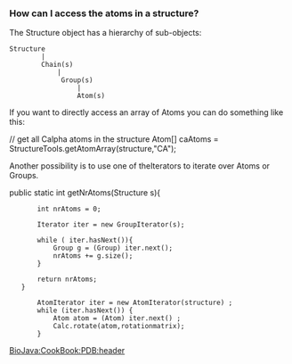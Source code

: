===How can I access the atoms in a structure?===


The Structure object has a hierarchy of sub-objects:

<pre>
Structure
        |
        Chain(s)
            |
             Group(s)
                 |
                 Atom(s)
</pre>


If you want to directly access an array of Atoms you can do something like this:

<java>

// get all Calpha atoms in the structure
Atom[] caAtoms = StructureTools.getAtomArray(structure,"CA");

</java>


Another possibility is to use one of theIterators to iterate over Atoms or  Groups.

<java>
public static int getNrAtoms(Structure s){
       
        int nrAtoms = 0;
        
        Iterator iter = new GroupIterator(s);
        
        while ( iter.hasNext()){
            Group g = (Group) iter.next();
            nrAtoms += g.size();
        }
        
        return nrAtoms;
    }
</java>

<java>
        AtomIterator iter = new AtomIterator(structure) ;
        while (iter.hasNext()) {
            Atom atom = (Atom) iter.next() ;
            Calc.rotate(atom,rotationmatrix);
        }
</java>


[[BioJava:CookBook:PDB:header]]